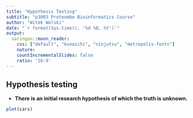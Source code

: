 ```yaml
---
title: "Hypothesis Testing"
subtitle: "p3003 Proteombe Bioinformatics Course"
author: "Witek Wolski"
date: "`r format(Sys.time(), '%d %B, %Y')`"
output:
  xaringan::moon_reader:
    css: ["default", "kunoichi", "ninjutsu", "metropolis-fonts"]
    nature:
    countIncrementalSlides: false
    ratio: '16:9'
---
```


## Hypothesis testing

- __There is an initial research hypothesis of which the truth is unknown.__

```r
plot(cars)
```
